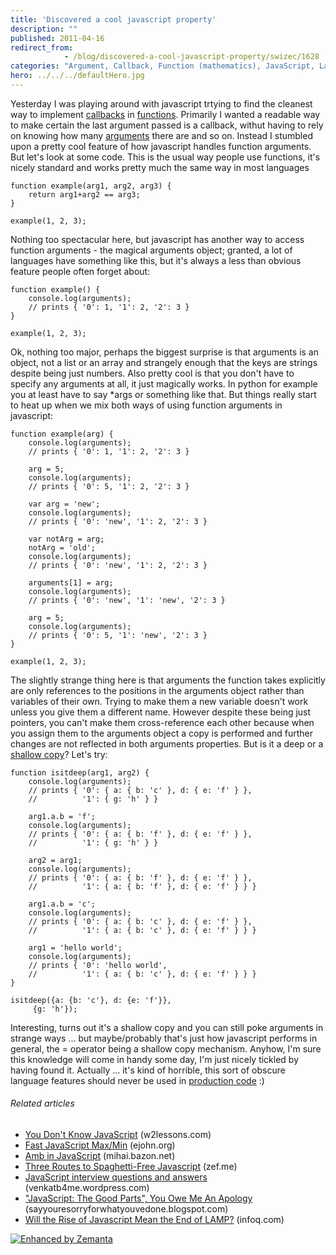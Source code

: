 ```yaml
---
title: 'Discovered a cool javascript property'
description: ""
published: 2011-04-16
redirect_from: 
            - /blog/discovered-a-cool-javascript-property/swizec/1628
categories: "Argument, Callback, Function (mathematics), JavaScript, Languages, Programming, Uncategorized"
hero: ../../../defaultHero.jpg
---
```

Yesterday I was playing around with javascript trtying to find the cleanest way to implement [callbacks](http://en.wikipedia.org/wiki/Callback_%28computer_programming%29 "Callback (computer programming)") in [functions](http://en.wikipedia.org/wiki/Function_%28mathematics%29 "Function (mathematics)"). Primarily I wanted a readable way to make certain the last argument passed is a callback, withut having to rely on knowing how many [arguments](http://en.wikipedia.org/wiki/Argument "Argument") there are and so on. Instead I stumbled upon a pretty cool feature of how javascript handles function arguments. But let&#x27;s look at some code. This is the usual way people use functions, it&#x27;s nicely standard and works pretty much the same way in most languages

```
function example(arg1, arg2, arg3) {
    return arg1+arg2 == arg3;
}

example(1, 2, 3);
```

Nothing too spectacular here, but javascript has another way to access function arguments - the magical arguments object; granted, a lot of languages have something like this, but it&#x27;s always a less than obvious feature people often forget about:

```
function example() {
    console.log(arguments);
    // prints { '0': 1, '1': 2, '2': 3 }
}

example(1, 2, 3);
```

Ok, nothing too major, perhaps the biggest surprise is that arguments is an object, not a list or an array and strangely enough that the keys are strings despite being just numbers. Also pretty cool is that you don&#x27;t have to specify any arguments at all, it just magically works. In python for example you at least have to say \*args or something like that. But things really start to heat up when we mix both ways of using function arguments in javascript:

```
function example(arg) {
    console.log(arguments);
    // prints { '0': 1, '1': 2, '2': 3 }

    arg = 5;
    console.log(arguments);
    // prints { '0': 5, '1': 2, '2': 3 }

    var arg = 'new';
    console.log(arguments);
    // prints { '0': 'new', '1': 2, '2': 3 }

    var notArg = arg;
    notArg = 'old';
    console.log(arguments);
    // prints { '0': 'new', '1': 2, '2': 3 }

    arguments[1] = arg;
    console.log(arguments);
    // prints { '0': 'new', '1': 'new', '2': 3 }

    arg = 5;
    console.log(arguments);
    // prints { '0': 5, '1': 'new', '2': 3 }
}

example(1, 2, 3);
```

The slightly strange thing here is that arguments the function takes explicitly are only references to the positions in the arguments object rather than variables of their own. Trying to make them a new variable doesn&#x27;t work unless you give them a different name. However despite these being just pointers, you can&#x27;t make them cross-reference each other because when you assign them to the arguments object a copy is performed and further changes are not reflected in both arguments properties. But is it a deep or a [shallow copy](http://en.wikipedia.org/wiki/Object_copy "Object copy")? Let&#x27;s try:

```
function isitdeep(arg1, arg2) {
    console.log(arguments);
    // prints { '0': { a: { b: 'c' }, d: { e: 'f' } },
    //          '1': { g: 'h' } }

    arg1.a.b = 'f';
    console.log(arguments);
    // prints { '0': { a: { b: 'f' }, d: { e: 'f' } },
    //          '1': { g: 'h' } }

    arg2 = arg1;
    console.log(arguments);
    // prints { '0': { a: { b: 'f' }, d: { e: 'f' } },
    //          '1': { a: { b: 'f' }, d: { e: 'f' } } }

    arg1.a.b = 'c';
    console.log(arguments);
    // prints { '0': { a: { b: 'c' }, d: { e: 'f' } },
    //          '1': { a: { b: 'c' }, d: { e: 'f' } } }

    arg1 = 'hello world';
    console.log(arguments);
    // prints { '0': 'hello world',
    //          '1': { a: { b: 'c' }, d: { e: 'f' } } }
}

isitdeep({a: {b: 'c'}, d: {e: 'f'}},
	 {g: 'h'});
```

Interesting, turns out it&#x27;s a shallow copy and you can still poke arguments in strange ways ... but maybe/probably that&#x27;s just how javascript performs in general, the = operator being a shallow copy mechanism. Anyhow, I&#x27;m sure this knowledge will come in handy some day, I&#x27;m just nicely tickled by having found it. Actually ... it&#x27;s kind of horrible, this sort of obscure language features should never be used in [production code](http://en.wikipedia.org/wiki/Motion_Picture_Production_Code "Motion Picture Production Code") :)

###### Related articles

- [You Don&#x27;t Know JavaScript](http://www.w2lessons.com/2011/04/you-dont-know-javascript.html) (w2lessons.com)
- [Fast JavaScript Max/Min](http://ejohn.org/blog/fast-javascript-maxmin/) (ejohn.org)
- [Amb in JavaScript](http://mihai.bazon.net/blog/amb-in-javascript) (mihai.bazon.net)
- [Three Routes to Spaghetti-Free Javascript](http://zef.me/3715/three-routes-to-spaghetti-free-javascript) (zef.me)
- [JavaScript interview questions and answers](http://venkatb4me.wordpress.com/2011/03/23/javascript-interview-questions-and-answers/) (venkatb4me.wordpress.com)
- [&quot;JavaScript: The Good Parts&quot;, You Owe Me An Apology](http://sayyouresorryforwhatyouvedone.blogspot.com/2011/04/douglas-crockford-for-javascript-good.html) (sayyouresorryforwhatyouvedone.blogspot.com)
- [Will the Rise of Javascript Mean the End of LAMP?](http://www.infoq.com/news/2011/04/javascript-lamp) (infoq.com)

[![Enhanced by Zemanta](http://img.zemanta.com/zemified_e.png?x-id=1f7fa21d-b33c-4405-9a6f-c5c9e51030ef)](http://www.zemanta.com/ "Enhanced by Zemanta")